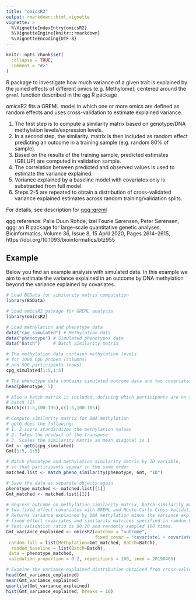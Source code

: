 ```yaml
---
title: "omicsR2"
output: rmarkdown::html_vignette
vignette: >
  %\VignetteIndexEntry{omicsR2}
  %\VignetteEngine{knitr::rmarkdown}
  %\VignetteEncoding{UTF-8}
---
```


```r
knitr::opts_chunk$set(
  collapse = TRUE,
  comment = "#>"
)
```

R package to investigate how much variance of a given trait is explained by
the joined effects of different omics (e.g. Methylome),
centered around the `greml` function described in the `qgg` R package

omicsR2 fits a GREML model in which one or more omics are defined as
random effects and uses cross-validation to estimate explained variance.

1. The first step is to compute a similarity matrix based on
genotype/DNA methylation levels/expression levels. 
2. In a second step, the similarity.
matrix is then included as random effect predicting an outcome in a 
training sample (e.g. random 80% of sample).
3. Based on the results of the training sample, predicted estimates (GBLUP)
are computed in validation sample.
4. The correlation between predicted and observed values is used to estimate
the variance explained.
5. Variance explained by a baseline model with covariates only is substracted
from full model.
6. Steps 2-5 are repeated to obtain a distribution of cross-validated variance
explained estimates across random training/validation splits.

For details, see description for 
[qgg::greml](https://psoerensen.github.io/qgg/articles/GBLUP_cross_validation.html)

qgg reference:
Palle Duun Rohde, Izel Fourie Sørensen, Peter Sørensen,
qgg: an R package for large-scale quantitative genetic analyses,
Bioinformatics, Volume 36, Issue 8, 15 April 2020, Pages 2614–2615,
https://doi.org/10.1093/bioinformatics/btz955


## Example

Below you find an example analysis with simulated data. In this example we aim
to estimate the variance explained in an outcome by DNA methylation beyond 
the variance explained by covariates. 

```r
# Load BGData for similarity matrix computation
library(BGData)

# Load omicsR2 package for GREML analysis
library(omicsR2)

# Load methylation and phenotype data
data("cpg_simulated") # Methylation data
data("phenotype") # Simulated phenotypes data
data("Batch")     # Batch similarity matrix

# The methylation data contains methylation levels
# for 1000 CpG probes (columns)
# and 500 participants (rows)
cpg_simulated[1:5,1:5]

# The phenotype data contains simulated outcome data and two covariates
head(phenotype, 5)

# Also a batch matrix is included, defining which participants are on the same
# batch (1)
Batch[c(1:5,100:105),c(1:5,100:105)]

# Compute similarity matrix for DNA methylation
# getG does the following:
# 1. Z-score standardizes the methylation values
# 2. Takes the product of the transpose
# 3. Scales the similarity matrix so mean diagonal is 1
Gmt <- getG(cpg_simulated)
Gmt[1:5, 1:5]

# Match phenotype and methylation similarity matrix by ID variable,
# so that participants appear in the same order
matched.list <- match_pheno_similarity(phenotype, Gmt, "ID")

# Save the data as separate objects again
phenotype_matched <- matched.list[[1]]
Gmt_matched <- matched.list[[2]]

# Regress outcome on methylation similarity matrix, batch similarity matrix,
# two fixed effect covariates with GREML and Monte-Carlo Cross-Validation.
# Returns variance explained by DNA methylation minus the variance explained by
# fixed effect covariates and similarity matrices specified in random_baseline.
# Test:validation ratio is 80:20 and randomly sampled 100 times.
Gmt_variance_explained <- omicsR2(outcome = "outcome",
                                  fixed_covar = "covariate1 + covariate2",
 random_full = list(Methylation=Gmt_matched, Batch=Batch),
  random_baseline = list(Batch=Batch),
 data = phenotype_matched,
 validation_proportion = 0.2, repetitions = 100, seed = 20190405)

# Examine the variance explained distribution obtained from cross-validation
head(Gmt_variance_explained)
mean(Gmt_variance_explained)
quantile(Gmt_variance_explained)
hist(Gmt_variance_explained, breaks = 10)
```
